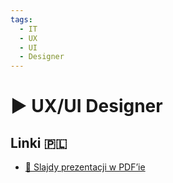 ```yaml
---
tags:
  - IT
  - UX
  - UI
  - Designer
---
```



# ▶️ UX/UI Designer

<VimeoPlayer videoId="741798294" />

## Linki 🇵🇱

- [📄 Slajdy prezentacji w PDF’ie](/download/slidev/1-1-1-ux-ui-designer.pdf)
